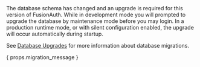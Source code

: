 
<Aside type="database" title="Database migration">
The database schema has changed and an upgrade is required for this version of FusionAuth. While in development mode you will prompted to upgrade the database by maintenance mode before you may login. In a production runtime mode, or with silent configuration enabled, the upgrade will occur automatically during startup.

See [Database Upgrades](/docs/operate/deploy/upgrade#downtime-and-database-migrations) for more information about database migrations.

{ props.migration_message }
</Aside>

